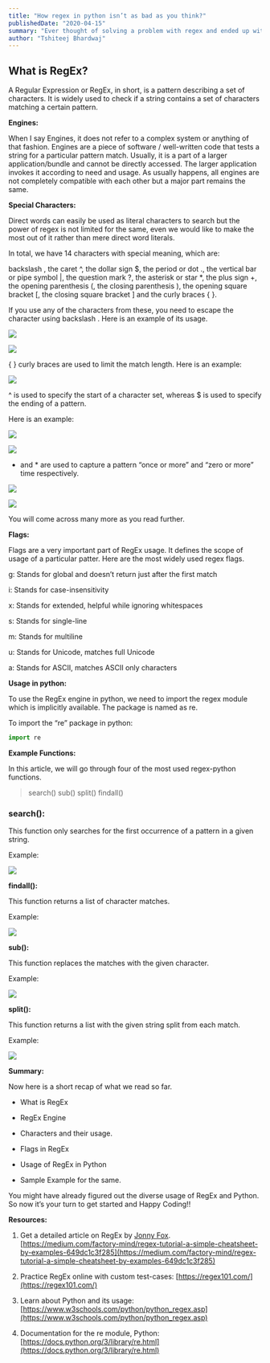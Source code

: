 ```yaml
---
title: "How regex in python isn’t as bad as you think?"
publishedDate: "2020-04-15"
summary: "Ever thought of solving a problem with regex and ended up with 2 problems. No more!"
author: "Tshiteej Bhardwaj"
---
```


## What is RegEx?

A Regular Expression or RegEx, in short, is a pattern describing a set of characters. It is widely used to check if a string contains a set of characters matching a certain pattern.

**Engines:**

When I say Engines, it does not refer to a complex system or anything of that fashion.
Engines are a piece of software / well-written code that tests a string for a particular pattern match. Usually, it is a part of a larger application/bundle and cannot be directly accessed. The larger application invokes it according to need and usage. As usually happens, all engines are not completely compatible with each other but a major part remains the same.

**Special Characters:**

Direct words can easily be used as literal characters to search but the power of regex is not limited for the same, even we would like to make the most out of it rather than mere direct word literals.

In total, we have 14 characters with special meaning, which are:

backslash \, the caret ^, the dollar sign \$, the period or dot ., the vertical bar or pipe symbol |, the question mark ?, the asterisk or star \*, the plus sign +, the opening parenthesis (, the closing parenthesis ), the opening square bracket [, the closing square bracket ] and the curly braces { }.

If you use any of the characters from these, you need to escape the character using backslash \. Here is an example of its usage.

![](https://cdn.hashnode.com/res/hashnode/image/upload/v1608828071763/TiwSHD6dt.png)

![](https://cdn.hashnode.com/res/hashnode/image/upload/v1608828073529/psp9ozDR-.png)

{ } curly braces are used to limit the match length. Here is an example:

![](https://cdn.hashnode.com/res/hashnode/image/upload/v1608828075408/66Hn73x_b.png)

^ is used to specify the start of a character set, whereas \$ is used to specify the ending of a pattern.

Here is an example:

![](https://cdn.hashnode.com/res/hashnode/image/upload/v1608828077255/qMVzTgYQw.png)

![](https://cdn.hashnode.com/res/hashnode/image/upload/v1608828079136/ZSegYeJQD.png)

- and \* are used to capture a pattern “once or more” and “zero or more” time respectively.

![](https://cdn.hashnode.com/res/hashnode/image/upload/v1608828081126/2H43lWCYs.png)

![](https://cdn.hashnode.com/res/hashnode/image/upload/v1608828083082/p4SbCHbCd.png)

You will come across many more as you read further.

**Flags:**

Flags are a very important part of RegEx usage. It defines the scope of usage of a particular patter. Here are the most widely used regex flags.

g: Stands for global and doesn’t return just after the first match

i: Stands for case-insensitivity

x: Stands for extended, helpful while ignoring whitespaces

s: Stands for single-line

m: Stands for multiline

u: Stands for Unicode, matches full Unicode

a: Stands for ASCII, matches ASCII only characters

**Usage in python:**

To use the RegEx engine in python, we need to import the regex module which is implicitly available. The package is named as re.

To import the “re” package in python:

```python:regex.py
import re
```

**Example Functions:**

In this article, we will go through four of the most used regex-python functions.

> search()
> sub()
> split()
> findall()

### search():

This function only searches for the first occurrence of a pattern in a given string.

Example:

![](https://cdn.hashnode.com/res/hashnode/image/upload/v1608828085284/VYQzvMSSU.png)

**findall():**

This function returns a list of character matches.

Example:

![](https://cdn.hashnode.com/res/hashnode/image/upload/v1608828087022/QcJVEs5oh.png)

**sub():**

This function replaces the matches with the given character.

Example:

![](https://cdn.hashnode.com/res/hashnode/image/upload/v1608828089101/wHiKyxBoJ.png)

**split():**

This function returns a list with the given string split from each match.

Example:

![](https://cdn.hashnode.com/res/hashnode/image/upload/v1608828091405/lT5yh8goA.png)

**Summary:**

Now here is a short recap of what we read so far.

- What is RegEx

- RegEx Engine

- Characters and their usage.

- Flags in RegEx

- Usage of RegEx in Python

- Sample Example for the same.

You might have already figured out the diverse usage of RegEx and Python. So now it’s your turn to get started and Happy Coding!!

**Resources:**

1. Get a detailed article on RegEx by [Jonny Fox](https://twitter.com/FoxJonny). [https://medium.com/factory-mind/regex-tutorial-a-simple-cheatsheet-by-examples-649dc1c3f285](https://medium.com/factory-mind/regex-tutorial-a-simple-cheatsheet-by-examples-649dc1c3f285)

1. Practice RegEx online with custom test-cases: [https://regex101.com/](https://regex101.com/)

1. Learn about Python and its usage: [https://www.w3schools.com/python/python_regex.asp](https://www.w3schools.com/python/python_regex.asp)

1. Documentation for the re module, Python: [https://docs.python.org/3/library/re.html](https://docs.python.org/3/library/re.html)
